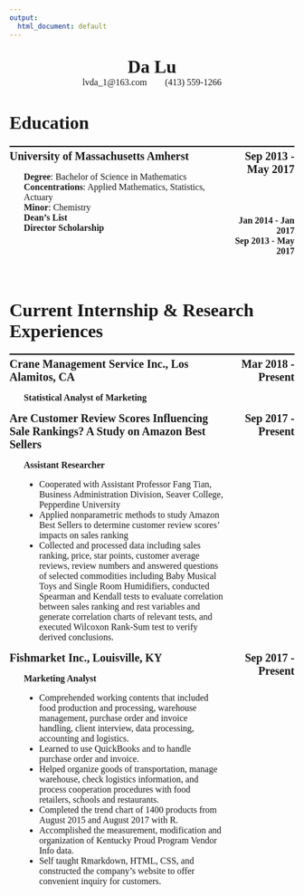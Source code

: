 ```yaml
---
output:
  html_document: default
---
```

<style>
  .head-1 {
    font-family: Times New Roman;
    font-size: 32px;
    font-weight: bold;
    text-align: center;
  }
  .head-2 {
    font-family: Times New Roman;
    font-size: 16px;
    font-weight: normal;
    text-align: center;
  }
  body {
    font-family: Times New Roman;
  }
  h1 {
    font-size: 32px;
  }
  .name {
    font-size: 20px;
    font-weight: bold;
    text-align: left;
    margin-left: 0%;
    float: left;
    width: 75%;
  }
  .time {
    font-size: 20px;
    font-weight: bold;
    text-align: right;
    margin-right: 0%;
    float: right;
    width: 25%;
  }
  .content-group {
    margin-left: 0%;
    float: left;
    width: 100%;
  }
  .content {
    font-size: 16px;
    font-weight: normal;
    margin-left: 5%;
    float: left;
    width: 70%;
  }
  .content-time {
    font-size: 16px;
    font-weight: bold;
    text-align: right;
    margin-right: 0%;
    float: right;
    width: 25%;
  }
  hr {
    border: 0;
    height: 2px;
    margin-top: 0px;
    margin-bottom: 5px;
    background: black;
#    background-image: linear-gradient(to right, #ccc, #333, #ccc);
  }
</style>



<!--==========================Title==========================-->
</br>
<div class="head-1">Da Lu</div>
<div class="head-2">lvda_1\@163.com&nbsp;&nbsp;&nbsp;&nbsp;&nbsp;&nbsp;&nbsp;&nbsp;(413) 559-1266</div>


<!--=======================Body Start========================-->
<body>


<!--======================Body-Education=====================-->
<div class="content-group">
  <h1>Education</h1>
  <hr/>
</div>


<!--========================Education 1======================-->
<div class="name">University of Massachusetts Amherst</div>
<div class="time">Sep 2013 - May 2017</div>

<div class="content">
  **Degree**: Bachelor of Science in Mathematics  
  **Concentrations**: Applied Mathematics, Statistics, Actuary  
  **Minor**: Chemistry  
  **Dean’s List**  
  **Director Scholarship**
</div>

<div class="content-time">
  </br>
  </br>
  </br>
  Jan 2014 - Jan 2017  
  Sep 2013 - May 2017
</div>


<!--=======================Body-Current======================-->
<div class="content-group">
  </br>
  <h1>Current Internship & Research Experiences</h1>
  <hr/>
</div>


<!--========================Current 1========================-->
<div class="name">Crane Management Service Inc., Los Alamitos, CA</div>
<div class="time">Mar 2018 - Present</div>

<div class="content">
  **Statistical Analyst of Marketing**
</div>


<!--========================Current 2========================-->
<div class="name">Are Customer Review Scores Influencing Sale Rankings? A Study on Amazon Best Sellers</div>
<div class="time">Sep 2017 - Present</div>

<div class="content">
  **Assistant Researcher**
  
  - Cooperated with Assistant Professor Fang Tian, Business Administration Division, Seaver College, Pepperdine University
  - Applied nonparametric methods to study Amazon Best Sellers to determine customer review scores’ impacts on sales ranking
  - Collected and processed data including sales ranking, price, star points, customer average reviews, review numbers and answered questions of selected commodities including Baby Musical Toys and Single Room Humidifiers, conducted Spearman and Kendall tests to evaluate correlation between sales ranking and rest variables and generate correlation charts of relevant tests, and executed Wilcoxon Rank-Sum test to verify derived conclusions.
</div>


<!--========================Current 3========================-->
<div class="name">Fishmarket Inc., Louisville, KY</div>
<div class="time">Sep 2017 - Present</div>

<div class="content">
**Marketing Analyst**

- Comprehended working contents that included food production and processing, warehouse management, purchase order and invoice handling, client interview, data processing, accounting and logistics.
- Learned to use QuickBooks and to handle purchase order and invoice.
- Helped organize goods of transportation, manage warehouse, check logistics information, and process cooperation procedures with food retailers, schools and restaurants.
- Completed the trend chart of 1400 products from August 2015 and August 2017 with R.
- Accomplished the measurement, modification and organization of Kentucky Proud Program Vendor Info data.
- Self taught Rmarkdown, HTML, CSS, and constructed the company’s website to offer convenient inquiry for customers.
</div>


<!--========================Body End=========================-->
</body>
